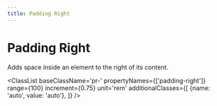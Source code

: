 ```yaml
---
title: Padding Right
---
```



# Padding Right

Adds space inside an element to the right of its content.

<ClassList 
  baseClassName='pr-' 
  propertyNames={['padding-right']} 
  range={100} 
  increment={0.75} 
  unit='rem' 
  additionalClasses={[
    {name: 'auto', value: 'auto'},
  ]} 
/>